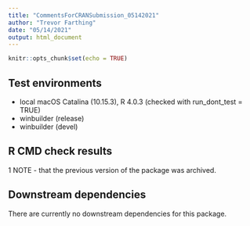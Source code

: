 ```yaml
---
title: "CommentsForCRANSubmission_05142021"
author: "Trevor Farthing"
date: "05/14/2021"
output: html_document
---
```


```r
knitr::opts_chunk$set(echo = TRUE)
```

## Test environments
* local macOS Catalina (10.15.3), R 4.0.3 (checked with run_dont_test = TRUE)
* winbuilder (release)
* winbuilder (devel)

## R CMD check results
1 NOTE - that the previous version of the package was archived.

## Downstream dependencies

There are currently no downstream dependencies for this package.

```r

```
